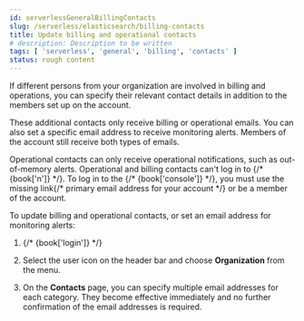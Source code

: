 ```yaml
---
id: serverlessGeneralBillingContacts
slug: /serverless/elasticsearch/billing-contacts
title: Update billing and operational contacts
# description: Description to be written
tags: [ 'serverless', 'general', 'billing', 'contacts' ]
status: rough content
---
```



<RoughContent />

If different persons from your organization are involved in billing and operations, you can specify their relevant contact details in addition to the members set up on the account. 

These additional contacts only receive billing or operational emails. You can also set a specific email address to receive monitoring alerts. Members of the account still receive both types of emails. 

<DocCallOut title="Note">
Operational contacts can only receive operational notifications, such as out-of-memory alerts. Operational and billing contacts can't log in to {/* {book['n']} */}. To log in to the {/* {book['console']} */}, you must use the <DocBadge><DocIcon size="s" type="unlink" title="missing link"/> missing link</DocBadge>{/*  <DocLink id="enCloudEcCustomizeDeployment" section="user-settings">primary email address for your account</DocLink> */} or be <DocLink id="serverlessGeneralManageAccessToOrganization">a member</DocLink> of the account.
</DocCallOut>

To update billing and operational contacts, or set an email address for monitoring alerts:

1. {/* {book['login']} */}

1. Select the user icon on the header bar and choose **Organization** from the menu.

1. On the **Contacts** page, you can specify multiple email addresses for each category. They become effective immediately and no further confirmation of the email addresses is required.

